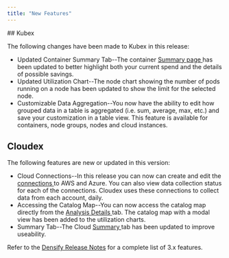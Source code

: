 ```yaml
---
title: "New Features"
---
```


<Update label="July 9, 2025">
## Kubex

The following changes have been made to Kubex in this release:


<ul>
  <li>
    Updated Container Summary Tab--The container <a href="/docs-kubex/Content/Kubex/Summary_Tab"> Summary page </a> has been updated to better highlight both your current spend and the details of possible savings.
  </li>
  <li>Updated Utilization Chart--The node chart showing the number of pods running on a node has been updated to show the limit for the selected node.</li>
  <li>Customizable Data Aggregation--You now have the ability to edit how grouped data in a table is aggregated (i.e. sum, average, max, etc.) and save your customization in a table view. This feature is available for containers, node groups, nodes and cloud instances.</li>
</ul>



## Cloudex

The following features are new or updated in this version:


<ul>
  <li>
    Cloud Connections--In this release you can now can create and edit the <a href="/docs-kubex/Content/Cloudex/Cloud_Connections"> connections </a> to AWS and Azure. You can also view data collection status for each of the connections. Cloudex uses these connections to collect data from each account, daily.
  </li>
  <li>
    Accessing the Catalog Map--You can now access the catalog map directly from the <a href="/docs-kubex/Content/Cloudex/AI_Analysis_Details_Table-Cloud"> Analysis Details </a> tab. The catalog map with a modal view has been added to the utilization charts.
  </li>
  <li>
    Summary Tab--The Cloud <a href="/docs-kubex/Content/Cloudex/Summary_Tab-Cloud"> Summary </a> tab has been updated to improve useability.
  </li>
</ul>
 
</Update>

Refer to the [Densify Release Notes](https://www.densify.com/docs/WebHelp_Densify_Cloud/Content/Release_Notes/New_Features_Cloud) for a complete list of 3.x features.